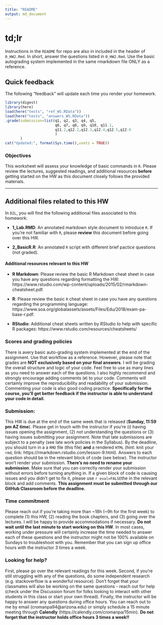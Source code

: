 ---
title: "README"
output: md_document
---

# td;lr
Instructions in the `README` for repo are also in included in the header of `0_HW2.Rmd`. In short, answer the questions listed in `0_HW2.Rmd`. Use the basic autograding system implemented in the same rmarkdown file ONLY as a reference.


## Quick feedback

The following "feedback" will update each time you render your homework.

```{r echo=FALSE, message=FALSE, warning=FALSE, comment=NA}
library(digest)
library(here)
load(here("tests", "ref_WS.RData"))
load(here("tests", "answers_WS.RData"))
.grade(submission=list(q1, q2, q3, q4, q5, 
                       q6, q7, q8, q9, q10, q11.1,
                       q11.2,q12.2,q12.3,q12.4,q12.5,q12.6
                       )
       )
cat("Updated:", format(Sys.time(),usetz = TRUE))
```

### Objectives
This worksheet will assess your knowledge of basic commands in `R`. Please review the lectures, suggested readings, and additional resources **before** getting started on the HW as this document closely follows the provided materials.


---------------

## Additional files related to this HW
In `D2L`, you will find the following additional files associated to this homework:

- **1_Lab.RMD**: An annotated markdown style document to introduce `R`. If you’re not familiar with `R`, please **review** this document before going over this HW.

- **2_BasicR.R**: An annotated `R` script with different brief pactice questions (not graded).


#### Additional resources relevant to this HW
- **R Markdown**: Please review the basic R Markdown cheat sheet in case you have any questions regarding formatting the HW: https://www.rstudio.com/wp-content/uploads/2015/02/rmarkdown-cheatsheet.pdf.

- **R**: Please review the basic `R` cheat sheet in case you have any questions regarding the programming language: https://www.soa.org/globalassets/assets/Files/Edu/2018/exam-pa-base-r.pdf.

- **RStudio**: Additional cheat sheets written by RStudio to help with specific R packages: https://www.rstudio.com/resources/cheatsheets/


### Scores and grading policies

There is avery basic auto-grading system implemented at the end of the assignment. Use that workflow as a reference. However, please note that grades are **NOT exclusively based on your final answers**. I will be grading the overall structure and logic of your code. Feel free to use as many lines as you need to answer each of the questions. I also highly recommend and strongly encourage adding comments (`#`) to your code. Comments will certainly improve the reproducibility and readability of your submission. Commenting your code is also good coding practice. **Specifically for the course, you’ll get better feedback if the instructor is able to understand your code in detail.**


### Submission:
 This HW is due at the end of the same week that is released (**Sunday, 11:59 pm AZ time**). Please get in touch with the instructor if you’re (i) having issues opening the assignment, (2) not understanding the questions or (3) having issues submitting your assignment. Note that late submissions are subject to a penalty (see late work policies in the Syllabus). By the deadline, you should turn in a a `RMD` file (this file) **and** a rendered `HTML` (hint: knit your `rmd`; link: https://rmarkdown.rstudio.com/lesson-9.html). Answers to each question should be in the relevant block of code (see below). The instructor won't render your submission. **There's no need to rename your submission**. Make sure that you can correctly render your submission without errors before turning anything in. If a given block of code is causing issues and you didn’t get to fix it, please use `r eval=FALSE `the in the relevant block and add comments. **This assignment must be submitted through our GitHub Classroom before the deadline.**


### Time commitment
Please reach out if you’re taking more than ~18h (~9h for the first week) to complete (1) this HW, (2) reading the book chapters, and (3) going over the lectures. I will be happy to provide accommodations if necessary. **Do not wait until the last minute to start working on this HW**. In most cases, working under pressure will certainly increase the time needed to answer each of these questions and the instructor might not be 100% available on Sundays to troubleshoot with you. Remember that you can sign up office hours with the instructor 3 times a week.


### Looking for help?
First, please go over the relevant readings for this week. Second, if you’re still struggling with any of the questions, do some independent research (e.g. stackoverflow is a wonderful resource). Don’t forget that your classmates will also be working on the same questions - reach out for help (check under the Discussion forum for folks looking to interact with other students in this class or start your own thread). Finally, the instructor will be happy to answer any questions during office hours. You can reach out to me by email (cromanpa94@arizona.edu) or simply schedule a 15 minute meeting through **Calendly** (https://calendly.com/cromanpa/15min). **Do not forget that the instructor holds office hours 3 times a week!!**